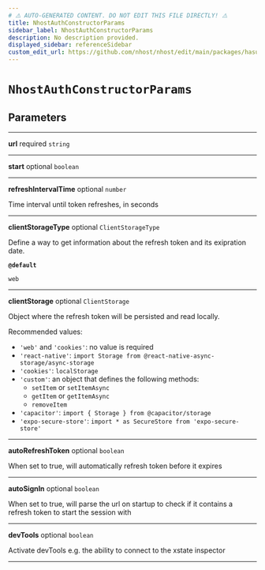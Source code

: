 ```yaml
---
# ⚠️ AUTO-GENERATED CONTENT. DO NOT EDIT THIS FILE DIRECTLY! ⚠️
title: NhostAuthConstructorParams
sidebar_label: NhostAuthConstructorParams
description: No description provided.
displayed_sidebar: referenceSidebar
custom_edit_url: https://github.com/nhost/nhost/edit/main/packages/hasura-auth-js/src/types/client.ts#L61
---
```


# `NhostAuthConstructorParams`

## Parameters

---

**<span className="parameter-name">url</span>** <span className="optional-status">required</span> `string`

---

**<span className="parameter-name">start</span>** <span className="optional-status">optional</span> `boolean`

---

**<span className="parameter-name">refreshIntervalTime</span>** <span className="optional-status">optional</span> `number`

Time interval until token refreshes, in seconds

---

**<span className="parameter-name">clientStorageType</span>** <span className="optional-status">optional</span> `ClientStorageType`

Define a way to get information about the refresh token and its exipration date.

**`@default`**

`web`

---

**<span className="parameter-name">clientStorage</span>** <span className="optional-status">optional</span> `ClientStorage`

Object where the refresh token will be persisted and read locally.

Recommended values:

- `'web'` and `'cookies'`: no value is required
- `'react-native'`: `import Storage from @react-native-async-storage/async-storage`
- `'cookies'`: `localStorage`
- `'custom'`: an object that defines the following methods:
  - `setItem` or `setItemAsync`
  - `getItem` or `getItemAsync`
  - `removeItem`
- `'capacitor'`: `import { Storage } from @capacitor/storage`
- `'expo-secure-store'`: `import * as SecureStore from 'expo-secure-store'`

---

**<span className="parameter-name">autoRefreshToken</span>** <span className="optional-status">optional</span> `boolean`

When set to true, will automatically refresh token before it expires

---

**<span className="parameter-name">autoSignIn</span>** <span className="optional-status">optional</span> `boolean`

When set to true, will parse the url on startup to check if it contains a refresh token to start the session with

---

**<span className="parameter-name">devTools</span>** <span className="optional-status">optional</span> `boolean`

Activate devTools e.g. the ability to connect to the xstate inspector

---
